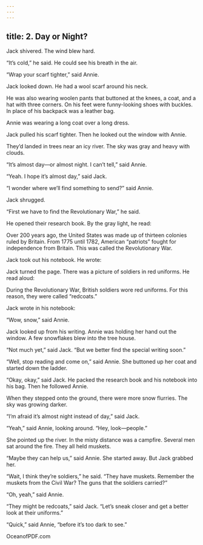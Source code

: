```yaml
---
---
---
```

title: 2. Day or Night?
---



Jack shivered. The wind blew hard.

“It’s cold,” he said. He could see his breath in the air.

“Wrap your scarf tighter,” said Annie.

Jack looked down. He had a wool scarf around his neck.

He was also wearing woolen pants that buttoned at the knees, a coat, and a hat with three corners. On his feet were funny-looking shoes with buckles. In place of his backpack was a leather bag.

Annie was wearing a long coat over a long dress.



Jack pulled his scarf tighter. Then he looked out the window with Annie.

They’d landed in trees near an icy river. The sky was gray and heavy with clouds.

“It’s almost day—or almost night. I can’t tell,” said Annie.

“Yeah. I hope it’s almost day,” said Jack.

“I wonder where we’ll find something to send?” said Annie.

Jack shrugged.

“First we have to find the Revolutionary War,” he said.

He opened their research book. By the gray light, he read:

Over 200 years ago, the United States was made up of thirteen colonies ruled by Britain. From 1775 until 1782, American “patriots” fought for independence from Britain. This was called the Revolutionary War.



Jack took out his notebook. He wrote:





Jack turned the page. There was a picture of soldiers in red uniforms. He read aloud:

During the Revolutionary War, British soldiers wore red uniforms. For this reason, they were called “redcoats.”



Jack wrote in his notebook:





“Wow, snow,” said Annie.

Jack looked up from his writing. Annie was holding her hand out the window. A few snowflakes blew into the tree house.

“Not much yet,” said Jack. “But we better find the special writing soon.”

“Well, stop reading and come on,” said Annie. She buttoned up her coat and started down the ladder.

“Okay, okay,” said Jack. He packed the research book and his notebook into his bag. Then he followed Annie.

When they stepped onto the ground, there were more snow flurries. The sky was growing darker.

“I’m afraid it’s almost night instead of day,” said Jack.

“Yeah,” said Annie, looking around. “Hey, look—people.”

She pointed up the river. In the misty distance was a campfire. Several men sat around the fire. They all held muskets.

“Maybe they can help us,” said Annie. She started away. But Jack grabbed her.

“Wait, I think they’re soldiers,” he said. “They have muskets. Remember the muskets from the Civil War? The guns that the soldiers carried?”

“Oh, yeah,” said Annie.

“They might be redcoats,” said Jack. “Let’s sneak closer and get a better look at their uniforms.”

“Quick,” said Annie, “before it’s too dark to see.”

OceanofPDF.com